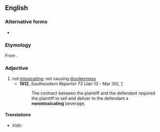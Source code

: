 ==English==

===Alternative forms===
* {{l|en|non-intoxicating}}

===Etymology===
From {{affix|en|non-|intoxicating}}.

===Adjective===
{{en-adj}}

# not [[intoxicating]]; not causing [[drunkenness]]
#* '''1912''', ''Southeastern Reporter'' 73 (Jan 13 - Mar 30), [http://books.google.com/books?id=JSILAAAAYAAJ&pg=RA1-PA1097&dq=nonintoxicating]
#*: The contract between the plaintiff and the defendant required the plaintiff to sell and deliver to the defendant a '''nonintoxicating''' beverage.

====Translations====
{{trans-top|not intoxicating; not causing drunkenness}}
* Irish: {{t|ga|neamh-mheisciúil}}
{{trans-mid}}
{{trans-bottom}}